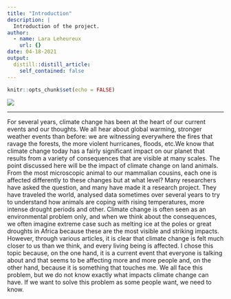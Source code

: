 ```yaml
---
title: "Introduction"
description: |
  Introduction of the project.
author:
  - name: Lara Leheureux
    url: {}
date: 04-18-2021
output:
  distill::distill_article:
    self_contained: false
---
```


```r
knitr::opts_chunk$set(echo = FALSE)
```

![](earth-1365995_1920.jpg)

***

For several years, climate change has been at the heart of our current events and our thoughts. We all hear about global warming, stronger weather events than before: we are witnessing everywhere the fires that ravage the forests, the more violent hurricanes, floods, etc.We know that climate change today has a fairly significant impact on our planet that results from a variety of consequences that are visible at many scales. The point discussed here will be the impact of climate change on land animals. From the most microscopic animal to our mammalian cousins, each one is affected differently to these changes but at what level? Many researchers have asked the question, and many have made it a research project.  They have traveled the world, analysed data sometimes over several years to try to understand how animals are coping with rising temperatures, more intense drought periods and other. 
Climate change is often seen as an environmental problem only, and when we think about the consequences, we often imagine extreme case such as melting ice at the poles or great droughts in Africa because these are the most visible and striking impacts. 
However, through various articles, it is clear that climate change is felt much closer to us than we think, and every living being is affected. 
I chose this topic because, on the one hand, it is a current event that everyone is talking about and that seems to be affecting more and more people and, on the other hand, because it is something that touches me. We all face this problem, but we do not know exactly what impacts climate change can have. If we want to solve this problem as some people want, we need to know. 


